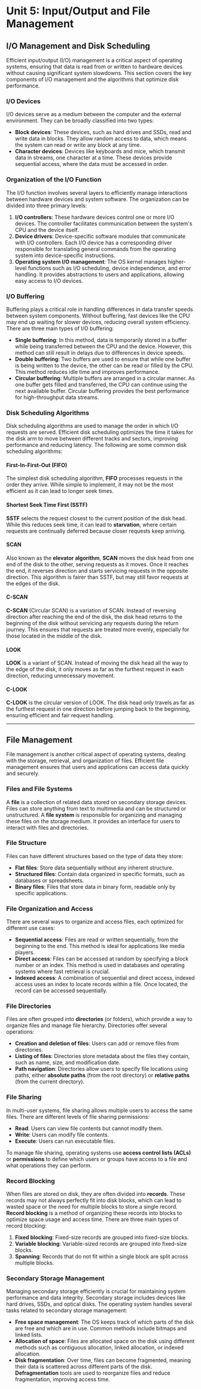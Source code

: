 # Unit 5: Input/Output and File Management

## I/O Management and Disk Scheduling

Efficient input/output (I/O) management is a critical aspect of operating systems, ensuring that data is read from or written to hardware devices without causing significant system slowdowns. This section covers the key components of I/O management and the algorithms that optimize disk performance.

### I/O Devices

I/O devices serve as a medium between the computer and the external environment. They can be broadly classified into two types:

- **Block devices**: These devices, such as hard drives and SSDs, read and write data in blocks. They allow random access to data, which means the system can read or write any block at any time.
- **Character devices**: Devices like keyboards and mice, which transmit data in streams, one character at a time. These devices provide sequential access, where the data must be accessed in order.

### Organization of the I/O Function

The I/O function involves several layers to efficiently manage interactions between hardware devices and system software. The organization can be divided into three primary levels:

1. **I/O controllers**: These hardware devices control one or more I/O devices. The controller facilitates communication between the system's CPU and the device itself.
2. **Device drivers**: Device-specific software modules that communicate with I/O controllers. Each I/O device has a corresponding driver responsible for translating general commands from the operating system into device-specific instructions.
3. **Operating system I/O management**: The OS kernel manages higher-level functions such as I/O scheduling, device independence, and error handling. It provides abstractions to users and applications, allowing easy access to I/O devices.

### I/O Buffering

Buffering plays a critical role in handling differences in data transfer speeds between system components. Without buffering, fast devices like the CPU may end up waiting for slower devices, reducing overall system efficiency. There are three main types of I/O buffering:

- **Single buffering**: In this method, data is temporarily stored in a buffer while being transferred between the CPU and the device. However, this method can still result in delays due to differences in device speeds.
- **Double buffering**: Two buffers are used to ensure that while one buffer is being written to the device, the other can be read or filled by the CPU. This method reduces idle time and improves performance.
- **Circular buffering**: Multiple buffers are arranged in a circular manner. As one buffer gets filled and transferred, the CPU can continue using the next available buffer. Circular buffering provides the best performance for high-throughput data streams.

### Disk Scheduling Algorithms

Disk scheduling algorithms are used to manage the order in which I/O requests are served. Efficient disk scheduling optimizes the time it takes for the disk arm to move between different tracks and sectors, improving performance and reducing latency. The following are some common disk scheduling algorithms:

#### First-In-First-Out (FIFO)

The simplest disk scheduling algorithm, **FIFO** processes requests in the order they arrive. While simple to implement, it may not be the most efficient as it can lead to longer seek times.

#### Shortest Seek Time First (SSTF)

**SSTF** selects the request closest to the current position of the disk head. While this reduces seek time, it can lead to **starvation**, where certain requests are continually deferred because closer requests keep arriving.

#### SCAN

Also known as the **elevator algorithm**, **SCAN** moves the disk head from one end of the disk to the other, serving requests as it moves. Once it reaches the end, it reverses direction and starts servicing requests in the opposite direction. This algorithm is fairer than SSTF, but may still favor requests at the edges of the disk.

#### C-SCAN

**C-SCAN** (Circular SCAN) is a variation of SCAN. Instead of reversing direction after reaching the end of the disk, the disk head returns to the beginning of the disk without servicing any requests during the return journey. This ensures that requests are treated more evenly, especially for those located in the middle of the disk.

#### LOOK

**LOOK** is a variant of SCAN. Instead of moving the disk head all the way to the edge of the disk, it only moves as far as the furthest request in each direction, reducing unnecessary movement.

#### C-LOOK

**C-LOOK** is the circular version of LOOK. The disk head only travels as far as the furthest request in one direction before jumping back to the beginning, ensuring efficient and fair request handling.

---

## File Management

File management is another critical aspect of operating systems, dealing with the storage, retrieval, and organization of files. Efficient file management ensures that users and applications can access data quickly and securely.

### Files and File Systems

A **file** is a collection of related data stored on secondary storage devices. Files can store anything from text to multimedia and can be structured or unstructured. A **file system** is responsible for organizing and managing these files on the storage medium. It provides an interface for users to interact with files and directories.

### File Structure

Files can have different structures based on the type of data they store:

- **Flat files**: Store data sequentially without any inherent structure.
- **Structured files**: Contain data organized in specific formats, such as databases or spreadsheets.
- **Binary files**: Files that store data in binary form, readable only by specific applications.

### File Organization and Access

There are several ways to organize and access files, each optimized for different use cases:

- **Sequential access**: Files are read or written sequentially, from the beginning to the end. This method is ideal for applications like media players.
- **Direct access**: Files can be accessed at random by specifying a block number or an index. This method is used in databases and operating systems where fast retrieval is crucial.
- **Indexed access**: A combination of sequential and direct access, indexed access uses an index to locate records within a file. Once located, the record can be accessed sequentially.

### File Directories

Files are often grouped into **directories** (or folders), which provide a way to organize files and manage file hierarchy. Directories offer several operations:

- **Creation and deletion of files**: Users can add or remove files from directories.
- **Listing of files**: Directories store metadata about the files they contain, such as name, size, and modification date.
- **Path navigation**: Directories allow users to specify file locations using paths, either **absolute paths** (from the root directory) or **relative paths** (from the current directory).

### File Sharing

In multi-user systems, file sharing allows multiple users to access the same files. There are different levels of file sharing permissions:

- **Read**: Users can view file contents but cannot modify them.
- **Write**: Users can modify file contents.
- **Execute**: Users can run executable files.

To manage file sharing, operating systems use **access control lists (ACLs)** or **permissions** to define which users or groups have access to a file and what operations they can perform.

### Record Blocking

When files are stored on disk, they are often divided into **records**. These records may not always perfectly fit into disk blocks, which can lead to wasted space or the need for multiple blocks to store a single record. **Record blocking** is a method of organizing these records into blocks to optimize space usage and access time. There are three main types of record blocking:

1. **Fixed blocking**: Fixed-size records are grouped into fixed-size blocks.
2. **Variable blocking**: Variable-sized records are grouped into fixed-size blocks.
3. **Spanning**: Records that do not fit within a single block are split across multiple blocks.

### Secondary Storage Management

Managing secondary storage efficiently is crucial for maintaining system performance and data integrity. Secondary storage includes devices like hard drives, SSDs, and optical disks. The operating system handles several tasks related to secondary storage management:

- **Free space management**: The OS keeps track of which parts of the disk are free and which are in use. Common methods include bitmaps and linked lists.
- **Allocation of space**: Files are allocated space on the disk using different methods such as contiguous allocation, linked allocation, or indexed allocation.
- **Disk fragmentation**: Over time, files can become fragmented, meaning their data is scattered across different parts of the disk. **Defragmentation** tools are used to reorganize files and reduce fragmentation, improving access time.

